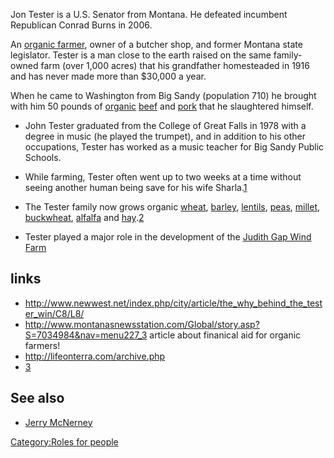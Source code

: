 Jon Tester is a U.S. Senator from Montana. He defeated incumbent Republican Conrad Burns in 2006. 

An [[organic farmer]], owner of a butcher shop, and former Montana state legislator. Tester is a man close to the earth raised on the same family-owned farm (over 1,000 acres) that his grandfather homesteaded in 1916 and has never made more than $30,000 a year.

When he came to Washington from Big Sandy (population 710) he brought with him 50 pounds of [[organic]] [[beef]] and [[pork]] that he slaughtered himself.

*John Tester graduated from the College of Great Falls in 1978 with a degree in music (he played the trumpet), and in addition to his other occupations, Tester has worked as a music teacher for Big Sandy Public Schools.

*While farming, Tester often went up to two weeks at a time without seeing another human being save for his wife Sharla.[http://twincountycombustion.blogspot.com/2007/05/there-is-great-article-in-this-months.html]

*The Tester family now grows organic [[wheat]], [[barley]], [[lentils]], [[peas]], [[millet]], [[buckwheat]], [[alfalfa]] and [[hay]].[http://www.testerforsenate.com/about]

*Tester played a major role in the development of the [[Judith Gap Wind Farm]]

==links==
*http://www.newwest.net/index.php/city/article/the_why_behind_the_tester_win/C8/L8/
*http://www.montanasnewsstation.com/Global/story.asp?S=7034984&nav=menu227_3 article about finanical aid for organic farmers!
*http://lifeonterra.com/archive.php
*[http://www.newwest.net/topic/article/winter_listening_sessions_give_farmers_and_ranchers_a_voice/C37/L37/]

== See also ==
*[[Jerry McNerney]]


[[Category:Roles for people]]